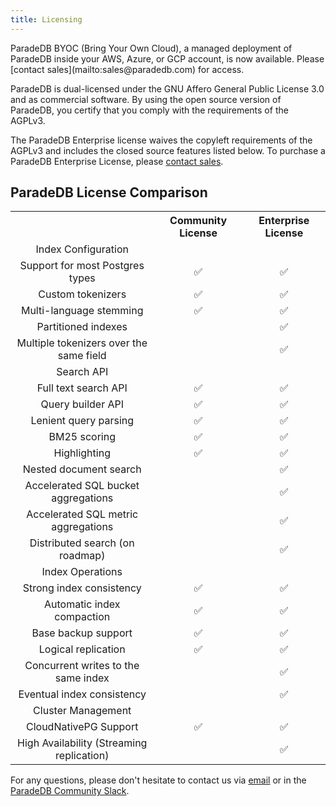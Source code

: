 ```yaml
---
title: Licensing
---
```


<Note>
  ParadeDB BYOC (Bring Your Own Cloud), a managed deployment of ParadeDB inside
  your AWS, Azure, or GCP account, is now available. Please [contact
  sales](mailto:sales@paradedb.com) for access.
</Note>

ParadeDB is dual-licensed under the GNU Affero General Public License 3.0 and as commercial software. By using the
open source version of ParadeDB, you certify that you comply with the requirements of the AGPLv3.

The ParadeDB Enterprise license waives the copyleft requirements of the AGPLv3 and includes the closed source features listed
below. To purchase a ParadeDB Enterprise License, please [contact sales](mailto:sales@paradedb.com).

## ParadeDB License Comparison

<table
  id="table"
  style={{
    width: "100%",
    borderRadius: "10px",
  }}
>
  <tr
    style={{
      display: "flex",
      borderBottom: "solid 1px #ddd",
    }}
  >
    <th align="center" style={{ width: "64%", textAlign: "left" }}></th>
    <th
      align="center"
      style={{ width: "36%", textAlign: "center", paddingLeft: 32 }}
    >
      Community License
    </th>
    <th
      align="center"
      style={{ width: "36%", textAlign: "center", paddingLeft: 32 }}
    >
      Enterprise License
    </th>
  </tr>
  <tr style={{ display: "flex", borderBottom: "solid 1px #ddd" }}>
    <td
      align="center"
      style={{
        width: "64%",
        textAlign: "left",
        fontWeight: "bold",
      }}
    >
      Index Configuration
    </td>
    <td style={{ width: "36%" }}></td>
    <td style={{ width: "36%" }}></td>
  </tr>
  <tr style={{ display: "flex" }}>
    <td
      align="center"
      style={{
        width: "64%",
        textAlign: "left",
      }}
    >
      Support for most Postgres types
    </td>
    <td
      align="center"
      style={{
        width: "36%",
        textAlign: "center",
        paddingLeft: 32,
      }}
    >
      ✅
    </td>
    <td
      align="center"
      style={{
        width: "36%",
        textAlign: "center",
        paddingLeft: 32,
      }}
    >
      ✅
    </td>
  </tr>
  <tr style={{ display: "flex" }}>
    <td
      align="center"
      style={{
        width: "64%",
        textAlign: "left",
      }}
    >
      Custom tokenizers
    </td>
    <td
      align="center"
      style={{
        width: "36%",
        textAlign: "center",
        paddingLeft: 32,
      }}
    >
      ✅
    </td>
    <td
      align="center"
      style={{
        width: "36%",
        textAlign: "center",
        paddingLeft: 32,
      }}
    >
      ✅
    </td>
  </tr>
  <tr style={{ display: "flex" }}>
    <td
      align="center"
      style={{
        width: "64%",
        textAlign: "left",
      }}
    >
      Multi-language stemming
    </td>
    <td
      align="center"
      style={{
        width: "36%",
        textAlign: "center",
        paddingLeft: 32,
      }}
    >
      ✅
    </td>
    <td
      align="center"
      style={{
        width: "36%",
        textAlign: "center",
        paddingLeft: 32,
      }}
    >
      ✅
    </td>
  </tr>
  <tr style={{ display: "flex" }}>
    <td
      align="center"
      style={{
        width: "64%",
        textAlign: "left",
      }}
    >
      Partitioned indexes
    </td>
    <td style={{ width: "36%" }}></td>
    <td
      align="center"
      style={{
        width: "36%",
        textAlign: "center",
        paddingLeft: 32,
      }}
    >
      ✅
    </td>
  </tr>
  <tr style={{ display: "flex" }}>
    <td
      align="center"
      style={{
        width: "64%",
        textAlign: "left",
      }}
    >
      Multiple tokenizers over the same field
    </td>
    <td style={{ width: "36%" }}></td>
    <td
      align="center"
      style={{
        width: "36%",
        textAlign: "center",
        paddingLeft: 32,
      }}
    >
      ✅
    </td>
  </tr>
  <tr style={{ display: "flex", borderBottom: "solid 1px #ddd" }}>
    <td
      align="center"
      style={{
        width: "64%",
        textAlign: "left",
        fontWeight: "bold",
      }}
    >
      Search API
    </td>
    <td style={{ width: "36%" }}></td>
    <td style={{ width: "36%" }}></td>
  </tr>
  <tr style={{ display: "flex" }}>
    <td
      align="center"
      style={{
        width: "64%",
        textAlign: "left",
      }}
    >
      Full text search API
    </td>
    <td
      align="center"
      style={{
        width: "36%",
        textAlign: "center",
        paddingLeft: 32,
      }}
    >
      ✅
    </td>
    <td
      align="center"
      style={{
        width: "36%",
        textAlign: "center",
        paddingLeft: 32,
      }}
    >
      ✅
    </td>
  </tr>
  <tr style={{ display: "flex" }}>
    <td
      align="center"
      style={{
        width: "64%",
        textAlign: "left",
      }}
    >
      Query builder API
    </td>
    <td
      align="center"
      style={{
        width: "36%",
        textAlign: "center",
        paddingLeft: 32,
      }}
    >
      ✅
    </td>
    <td
      align="center"
      style={{
        width: "36%",
        textAlign: "center",
        paddingLeft: 32,
      }}
    >
      ✅
    </td>
  </tr>
  <tr style={{ display: "flex" }}>
    <td
      align="center"
      style={{
        width: "64%",
        textAlign: "left",
      }}
    >
      Lenient query parsing
    </td>
    <td
      align="center"
      style={{
        width: "36%",
        textAlign: "center",
        paddingLeft: 32,
      }}
    >
      ✅
    </td>
    <td
      align="center"
      style={{
        width: "36%",
        textAlign: "center",
        paddingLeft: 32,
      }}
    >
      ✅
    </td>
  </tr>
  <tr style={{ display: "flex" }}>
    <td
      align="center"
      style={{
        width: "64%",
        textAlign: "left",
      }}
    >
      BM25 scoring
    </td>
    <td
      align="center"
      style={{
        width: "36%",
        textAlign: "center",
        paddingLeft: 32,
      }}
    >
      ✅
    </td>
    <td
      align="center"
      style={{
        width: "36%",
        textAlign: "center",
        paddingLeft: 32,
      }}
    >
      ✅
    </td>
  </tr>
  <tr style={{ display: "flex" }}>
    <td
      align="center"
      style={{
        width: "64%",
        textAlign: "left",
      }}
    >
      Highlighting
    </td>
    <td
      align="center"
      style={{
        width: "36%",
        textAlign: "center",
        paddingLeft: 32,
      }}
    >
      ✅
    </td>
    <td
      align="center"
      style={{
        width: "36%",
        textAlign: "center",
        paddingLeft: 32,
      }}
    >
      ✅
    </td>
  </tr>
  <tr style={{ display: "flex" }}>
    <td
      align="center"
      style={{
        width: "64%",
        textAlign: "left",
      }}
    >
      Nested document search
    </td>
    <td style={{ width: "36%" }}></td>
    <td
      align="center"
      style={{
        width: "36%",
        textAlign: "center",
        paddingLeft: 32,
      }}
    >
      ✅
    </td>
  </tr>
  <tr style={{ display: "flex" }}>
    <td
      align="center"
      style={{
        width: "64%",
        textAlign: "left",
      }}
    >
      Accelerated SQL bucket aggregations
    </td>
    <td style={{ width: "36%" }}></td>
    <td
      align="center"
      style={{
        width: "36%",
        textAlign: "center",
        paddingLeft: 32,
      }}
    >
      ✅
    </td>
  </tr>
  <tr style={{ display: "flex" }}>
    <td
      align="center"
      style={{
        width: "64%",
        textAlign: "left",
      }}
    >
      Accelerated SQL metric aggregations
    </td>
    <td style={{ width: "36%" }}></td>
    <td
      align="center"
      style={{
        width: "36%",
        textAlign: "center",
        paddingLeft: 32,
      }}
    >
      ✅
    </td>
  </tr>
  <tr style={{ display: "flex" }}>
    <td
      align="center"
      style={{
        width: "64%",
        textAlign: "left",
      }}
    >
      Distributed search (on roadmap)
    </td>
    <td style={{ width: "36%" }}></td>
    <td
      align="center"
      style={{
        width: "36%",
        textAlign: "center",
        paddingLeft: 32,
      }}
    >
      ✅
    </td>
  </tr>
  <tr style={{ display: "flex", borderBottom: "solid 1px #ddd" }}>
    <td
      align="center"
      style={{
        width: "64%",
        textAlign: "left",
        fontWeight: "bold",
      }}
    >
      Index Operations
    </td>
    <td style={{ width: "36%" }}></td>
    <td style={{ width: "36%" }}></td>
  </tr>
  <tr style={{ display: "flex" }}>
    <td
      align="center"
      style={{
        width: "64%",
        textAlign: "left",
      }}
    >
      Strong index consistency
    </td>
    <td
      align="center"
      style={{
        width: "36%",
        textAlign: "center",
        paddingLeft: 32,
      }}
    >
      ✅
    </td>
    <td
      align="center"
      style={{
        width: "36%",
        textAlign: "center",
        paddingLeft: 32,
      }}
    >
      ✅
    </td>
  </tr>
  <tr style={{ display: "flex" }}>
    <td
      align="center"
      style={{
        width: "64%",
        textAlign: "left",
      }}
    >
      Automatic index compaction
    </td>
    <td
      align="center"
      style={{
        width: "36%",
        textAlign: "center",
        paddingLeft: 32,
      }}
    >
      ✅
    </td>
    <td
      align="center"
      style={{
        width: "36%",
        textAlign: "center",
        paddingLeft: 32,
      }}
    >
      ✅
    </td>
  </tr>
  <tr style={{ display: "flex" }}>
    <td
      align="center"
      style={{
        width: "64%",
        textAlign: "left",
      }}
    >
      Base backup support
    </td>
    <td
      align="center"
      style={{
        width: "36%",
        textAlign: "center",
        paddingLeft: 32,
      }}
    >
      ✅
    </td>
    <td
      align="center"
      style={{
        width: "36%",
        textAlign: "center",
        paddingLeft: 32,
      }}
    >
      ✅
    </td>
  </tr>
  <tr style={{ display: "flex" }}>
    <td
      align="center"
      style={{
        width: "64%",
        textAlign: "left",
      }}
    >
      Logical replication
    </td>
    <td
      align="center"
      style={{
        width: "36%",
        textAlign: "center",
        paddingLeft: 32,
      }}
    >
      ✅
    </td>
    <td
      align="center"
      style={{
        width: "36%",
        textAlign: "center",
        paddingLeft: 32,
      }}
    >
      ✅
    </td>
  </tr>
  <tr style={{ display: "flex" }}>
    <td
      align="center"
      style={{
        width: "64%",
        textAlign: "left",
      }}
    >
      Concurrent writes to the same index
    </td>
    <td style={{ width: "36%" }}></td>
    <td
      align="center"
      style={{
        width: "36%",
        textAlign: "center",
        paddingLeft: 32,
      }}
    >
      ✅
    </td>
  </tr>
  <tr style={{ display: "flex" }}>
    <td
      align="center"
      style={{
        width: "64%",
        textAlign: "left",
      }}
    >
      Eventual index consistency
    </td>
    <td style={{ width: "36%" }}></td>
    <td
      align="center"
      style={{
        width: "36%",
        textAlign: "center",
        paddingLeft: 32,
      }}
    >
      ✅
    </td>
  </tr>
  <tr style={{ display: "flex", borderBottom: "solid 1px #ddd" }}>
    <td
      align="center"
      style={{
        width: "64%",
        textAlign: "left",
        fontWeight: "bold",
      }}
    >
      Cluster Management
    </td>
    <td style={{ width: "36%" }}></td>
    <td style={{ width: "36%" }}></td>
  </tr>
  <tr style={{ display: "flex" }}>
    <td
      align="center"
      style={{
        width: "64%",
        textAlign: "left",
      }}
    >
      CloudNativePG Support
    </td>
    <td
      align="center"
      style={{
        width: "36%",
        textAlign: "center",
        paddingLeft: 32,
      }}
    >
      ✅
    </td>
    <td
      align="center"
      style={{
        width: "36%",
        textAlign: "center",
        paddingLeft: 32,
      }}
    >
      ✅
    </td>
  </tr>
  <tr style={{ display: "flex" }}>
    <td
      align="center"
      style={{
        width: "64%",
        textAlign: "left",
      }}
    >
      High Availability (Streaming replication)
    </td>
    <td
      align="center"
      style={{
        width: "36%",
        textAlign: "center",
        paddingLeft: 32,
      }}
    ></td>
    <td
      align="center"
      style={{
        width: "36%",
        textAlign: "center",
        paddingLeft: 32,
      }}
    >
      ✅
    </td>
  </tr>
</table>

For any questions, please don't hesitate to contact us via [email](mailto:hello@paradedb.com) or in
the [ParadeDB Community Slack](https://join.slack.com/t/paradedbcommunity/shared_invite/zt-2lkzdsetw-OiIgbyFeiibd1DG~6wFgTQ).

